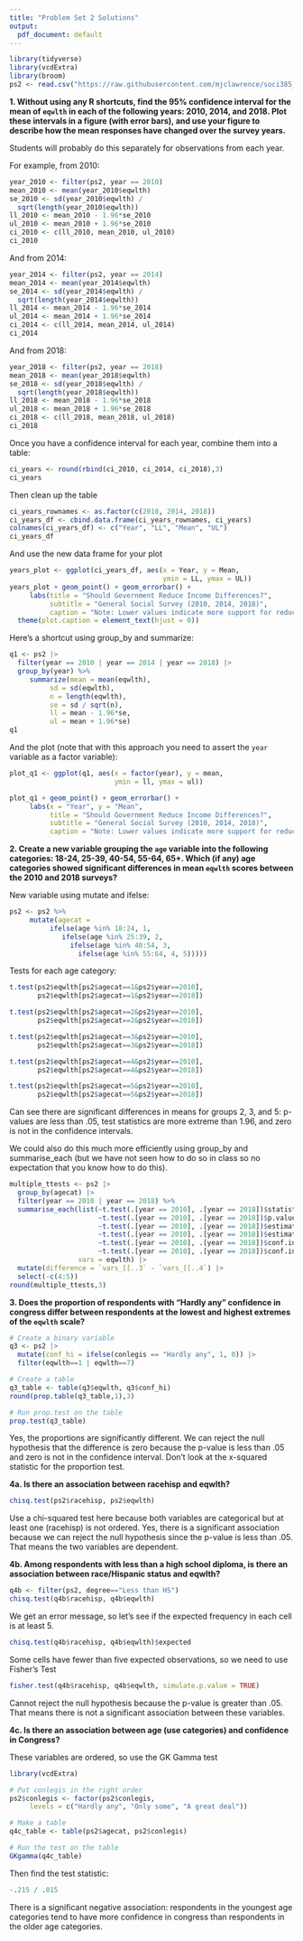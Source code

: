 ```yaml
---
title: "Problem Set 2 Solutions"
output:
  pdf_document: default
---
```


```r
library(tidyverse)
library(vcdExtra)
library(broom)
ps2 <- read.csv("https://raw.githubusercontent.com/mjclawrence/soci385_f21/main/data/ps2.csv")
```

**1. Without using any R shortcuts, find the 95% confidence interval for the mean of `eqwlth` in each of the following years: 2010, 2014, and 2018. Plot these intervals in a figure (with error bars), and use your figure to describe how the mean responses have changed over the survey years.**

Students will probably do this separately for observations from each year. 

For example, from 2010:

```r
year_2010 <- filter(ps2, year == 2010)
mean_2010 <- mean(year_2010$eqwlth)
se_2010 <- sd(year_2010$eqwlth) /
  sqrt(length(year_2010$eqwlth))
ll_2010 <- mean_2010 - 1.96*se_2010
ul_2010 <- mean_2010 + 1.96*se_2010
ci_2010 <- c(ll_2010, mean_2010, ul_2010)
ci_2010
```

And from 2014:
```r
year_2014 <- filter(ps2, year == 2014)
mean_2014 <- mean(year_2014$eqwlth)
se_2014 <- sd(year_2014$eqwlth) /
  sqrt(length(year_2014$eqwlth))
ll_2014 <- mean_2014 - 1.96*se_2014
ul_2014 <- mean_2014 + 1.96*se_2014
ci_2014 <- c(ll_2014, mean_2014, ul_2014)
ci_2014
```

And from 2018:
```r
year_2018 <- filter(ps2, year == 2018)
mean_2018 <- mean(year_2018$eqwlth)
se_2018 <- sd(year_2018$eqwlth) /
  sqrt(length(year_2018$eqwlth))
ll_2018 <- mean_2018 - 1.96*se_2018
ul_2018 <- mean_2018 + 1.96*se_2018
ci_2018 <- c(ll_2018, mean_2018, ul_2018)
ci_2018
```

Once you have a confidence interval for each year, combine them into a table:

```r
ci_years <- round(rbind(ci_2010, ci_2014, ci_2018),3)
ci_years
```

Then clean up the table

```r
ci_years_rownames <- as.factor(c(2010, 2014, 2018))
ci_years_df <- cbind.data.frame(ci_years_rownames, ci_years) 
colnames(ci_years_df) <- c("Year", "LL", "Mean", "UL")
ci_years_df
```

And use the new data frame for your plot

```r
years_plot <- ggplot(ci_years_df, aes(x = Year, y = Mean,
                                      ymin = LL, ymax = UL))
years_plot + geom_point() + geom_errorbar() +
     labs(title = "Should Government Reduce Income Differences?",
          subtitle = "General Social Survey (2010, 2014, 2018)",
          caption = "Note: Lower values indicate more support for reducing income differences") + # not sure we have seen caption in class
  theme(plot.caption = element_text(hjust = 0))
```

Here's a shortcut using group_by and summarize:

```r

q1 <- ps2 |> 
  filter(year == 2010 | year == 2014 | year == 2018) |> 
  group_by(year) %>% 
     summarize(mean = mean(eqwlth),
          sd = sd(eqwlth),
          n = length(eqwlth),
          se = sd / sqrt(n),
          ll = mean - 1.96*se,
          ul = mean + 1.96*se)
q1
```

And the plot (note that with this approach you need to assert the `year` variable as a factor variable):

```r
plot_q1 <- ggplot(q1, aes(x = factor(year), y = mean,
                          ymin = ll, ymax = ul))

plot_q1 + geom_point() + geom_errorbar() +
     labs(x = "Year", y = "Mean",
          title = "Should Government Reduce Income Differences?",
          subtitle = "General Social Survey (2010, 2014, 2018)",
          caption = "Note: Lower values indicate more support for reducing income differences") + theme(plot.caption = element_text(hjust = 0))
```


**2. Create a new variable grouping the `age` variable into the following categories: 18-24, 25-39, 40-54, 55-64, 65+. Which (if any) age categories showed significant differences in mean `eqwlth` scores between the 2010 and 2018 surveys?**

New variable using mutate and ifelse:

```r
ps2 <- ps2 %>%
     mutate(agecat = 
          ifelse(age %in% 18:24, 1,
             ifelse(age %in% 25:39, 2,
               ifelse(age %in% 40:54, 3,
                 ifelse(age %in% 55:64, 4, 5)))))
```

Tests for each age category:

```r
t.test(ps2$eqwlth[ps2$agecat==1&ps2$year==2010],
       ps2$eqwlth[ps2$agecat==1&ps2$year==2018])

t.test(ps2$eqwlth[ps2$agecat==2&ps2$year==2010],
       ps2$eqwlth[ps2$agecat==2&ps2$year==2018])

t.test(ps2$eqwlth[ps2$agecat==3&ps2$year==2010],
       ps2$eqwlth[ps2$agecat==3&ps2$year==2018])

t.test(ps2$eqwlth[ps2$agecat==4&ps2$year==2010],
       ps2$eqwlth[ps2$agecat==4&ps2$year==2018])

t.test(ps2$eqwlth[ps2$agecat==5&ps2$year==2010],
       ps2$eqwlth[ps2$agecat==5&ps2$year==2018])
```

Can see there are significant differences in means for groups 2, 3, and 5: p-values are less than .05, test statistics are more extreme than 1.96, and zero is not in the confidence intervals.

We could also do this much more efficiently using group_by and summarise_each (but we have not seen how to do so in class so no expectation that you know how to do this).

```r
multiple_ttests <- ps2 |> 
  group_by(agecat) |> 
  filter(year == 2010 | year == 2018) %>%
  summarise_each(list(~t.test(.[year == 2010], .[year == 2018])$statistic,
                      ~t.test(.[year == 2010], .[year == 2018])$p.value,
                      ~t.test(.[year == 2010], .[year == 2018])$estimate[[1]],
                      ~t.test(.[year == 2010], .[year == 2018])$estimate[[2]],
                      ~t.test(.[year == 2010], .[year == 2018])$conf.int[[1]],
                      ~t.test(.[year == 2010], .[year == 2018])$conf.int[[2]]), 
                 vars = eqwlth) |> 
  mutate(difference = `vars_[[..3` - `vars_[[..4`) |> 
  select(-c(4:5))
round(multiple_ttests,3)
```


**3. Does the proportion of respondents with "Hardly any" confidence in congress differ between respondents at the lowest and highest extremes of the `eqwlth` scale?**

```r
# Create a binary variable
q3 <- ps2 |>  
  mutate(conf_hi = ifelse(conlegis == "Hardly any", 1, 0)) |> 
  filter(eqwlth==1 | eqwlth==7)

# Create a table
q3_table <- table(q3$eqwlth, q3$conf_hi)
round(prop.table(q3_table,1),3)

# Run prop.test on the table
prop.test(q3_table)
```

Yes, the proportions are significantly different. We can reject the null hypothesis that the difference is zero because the p-value is less than .05 and zero is not in the confidence interval. Don't look at the x-squared statistic for the proportion test.

**4a. Is there an association between racehisp and eqwlth?**

```r
chisq.test(ps2$racehisp, ps2$eqwlth)
```

Use a chi-squared test here because both variables are categorical but at least one (racehisp) is not ordered. Yes, there is a significant association because we can reject the null hypothesis since the p-value is less than .05. That means the two variables are dependent.


**4b. Among respondents with less than a high school diploma, is there an association between race/Hispanic status and eqwlth?**

```r
q4b <- filter(ps2, degree=="Less than HS")
chisq.test(q4b$racehisp, q4b$eqwlth)
```

We get an error message, so let's see if the expected frequency in each cell is at least 5.

```r
chisq.test(q4b$racehisp, q4b$eqwlth)$expected
```

Some cells have fewer than five expected observations, so we need to use Fisher's Test

```r
fisher.test(q4b$racehisp, q4b$eqwlth, simulate.p.value = TRUE)
```

Cannot reject the null hypothesis because the p-value is greater than .05. That means there is not a significant association between these variables.


**4c. Is there an association between age (use categories) and confidence in Congress?**

These variables are ordered, so use the GK Gamma test

```r
library(vcdExtra)

# Put conlegis in the right order
ps2$conlegis <- factor(ps2$conlegis, 
     levels = c("Hardly any", "Only some", "A great deal"))

# Make a table
q4c_table <- table(ps2$agecat, ps2$conlegis)

# Run the test on the table
GKgamma(q4c_table)
```

Then find the test statistic:
```r
-.215 / .015
```

There is a significant negative association: respondents in the youngest age categories tend to have more confidence in congress than respondents in the older age categories.